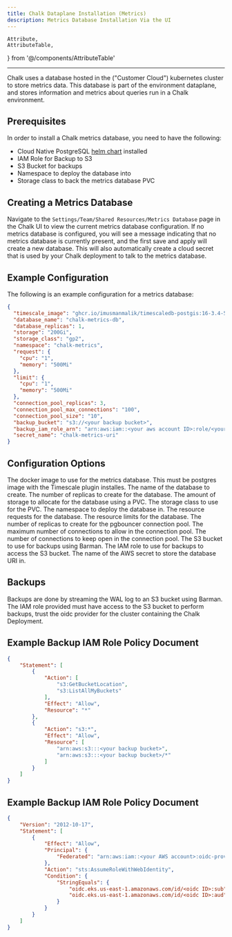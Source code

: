 ```yaml
---
title: Chalk Dataplane Installation (Metrics)
description: Metrics Database Installation Via the UI
---
```


    Attribute,
    AttributeTable,
} from '@/components/AttributeTable'

---
Chalk uses a database hosted in the ("Customer Cloud") kubernetes cluster
to store metrics data. This database is part of the environment dataplane,
and stores information and metrics about queries run in a Chalk environment.

## Prerequisites
In order to install a Chalk metrics database, you need to have the following:

- Cloud Native PostgreSQL [helm chart](https://github.com/cloudnative-pg/charts/blob/main/README.md) installed
- IAM Role for Backup to S3
- S3 Bucket for backups
- Namespace to deploy the database into
- Storage class to back the metrics database PVC

## Creating a Metrics Database
Navigate to the `Settings/Team/Shared Resources/Metrics Database` page in the Chalk UI
to view the current metrics database configuration. If no metrics database is configured,
you will see a message indicating that no metrics database is currently present, and the
first save and apply will create a new database. This will also automatically create a cloud
secret that is used by your Chalk deployment to talk to the metrics database.

## Example Configuration
The following is an example configuration for a metrics database:

```json
{
  "timescale_image": "ghcr.io/imusmanmalik/timescaledb-postgis:16-3.4-54",
  "database_name": "chalk-metrics-db",
  "database_replicas": 1,
  "storage": "200Gi",
  "storage_class": "gp2",
  "namespace": "chalk-metrics",
  "request": {
    "cpu": "1",
    "memory": "500Mi"
  },
  "limit": {
    "cpu": "1",
    "memory": "500Mi"
  },
  "connection_pool_replicas": 3,
  "connection_pool_max_connections": "100",
  "connection_pool_size": "10",
  "backup_bucket": "s3://<your backup bucket>",
  "backup_iam_role_arn": "arn:aws:iam::<your aws account ID>:role/<your backup role name>",
  "secret_name": "chalk-metrics-uri"
}
```

## Configuration Options
<AttributeTable>
<Attribute field={'timescale_image'} kind={'string'}>
The docker image to use for the metrics database.
This must be postgres image with the Timescale plugin installes.
</Attribute>
<Attribute field={'database_name'} kind={'string'}>
The name of the database to create.
</Attribute>
<Attribute field={'database_replicas'} kind={'int'}>
The number of replicas to create for the database.
</Attribute>
<Attribute field={'storage'} kind={'string'}>
The amount of storage to allocate for the database using a PVC.
</Attribute>
<Attribute field={'storage_class'} kind={'string'}>
The storage class to use for the PVC.
</Attribute>
<Attribute field={'namespace'} kind={'string'}>
The namespace to deploy the database in.
</Attribute>
<Attribute field={'request'} kind={'object'}>
The resource requests for the database.
</Attribute>
<Attribute field={'limit'} kind={'object'}>
The resource limits for the database.
</Attribute>
<Attribute field={'connection_pool_replicas'} kind={'int'}>
The number of replicas to create for the pgbouncer connection pool.
</Attribute>
<Attribute field={'connection_pool_max_connections'} kind={'int'}>
The maximum number of connections to allow in the connection pool.
</Attribute>
<Attribute field={'connection_pool_size'} kind={'int'}>
The number of connections to keep open in the connection pool.
</Attribute>
<Attribute field={'backup_bucket'} kind={'string'}>
The S3 bucket to use for backups using Barman.
</Attribute>
<Attribute field={'backup_iam_role_arn'} kind={'string'}>
The IAM role to use for backups to access the S3 bucket.
</Attribute>
<Attribute field={'secret_name'} kind={'string'}>
The name of the AWS secret to store the database URI in.
</Attribute>
</AttributeTable>

## Backups
Backups are done by streaming the WAL log to an S3 bucket using Barman.
The IAM role provided must have access to the S3 bucket to perform backups,
trust the oidc provider for the cluster containing the Chalk Deployment.

## Example Backup IAM Role Policy Document
```json
{
    "Statement": [
        {
            "Action": [
                "s3:GetBucketLocation",
                "s3:ListAllMyBuckets"
            ],
            "Effect": "Allow",
            "Resource": "*"
        },
        {
            "Action": "s3:*",
            "Effect": "Allow",
            "Resource": [
                "arn:aws:s3:::<your backup bucket>",
                "arn:aws:s3:::<your backup bucket>/*"
            ]
        }
    ]
}
```

## Example Backup IAM Role Policy Document
```json
{
    "Version": "2012-10-17",
    "Statement": [
        {
            "Effect": "Allow",
            "Principal": {
                "Federated": "arn:aws:iam::<your AWS account>:oidc-provider/oidc.eks.us-east-1.amazonaws.com/id/<oidc ID>"
            },
            "Action": "sts:AssumeRoleWithWebIdentity",
            "Condition": {
                "StringEquals": {
                    "oidc.eks.us-east-1.amazonaws.com/id/<oidc ID>:sub": "system:serviceaccount:<namespace>:<database name>",
                    "oidc.eks.us-east-1.amazonaws.com/id/<oidc ID>:aud": "sts.amazonaws.com"
                }
            }
        }
    ]
}
```


